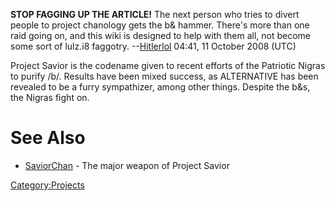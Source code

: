 '''STOP FAGGING UP THE ARTICLE!''' The next person who tries to divert people to project chanology gets the b& hammer. There's more than one raid going on, and this wiki is designed to help with them all, not become some sort of lulz.i8 faggotry. --[[User:Hitlerlol|Hitlerlol]] 04:41, 11 October 2008 (UTC)

Project Savior is the codename given to recent efforts of the Patriotic Nigras to purify /b/. Results have been mixed success, as ALTERNATIVE has been revealed to be a furry sympathizer, among other things. Despite the b&s, the Nigras fight on.

=See Also=
* [http://saviorchan.patrioticnigras.org/ SaviorChan] - The major weapon of Project Savior

[[Category:Projects]]